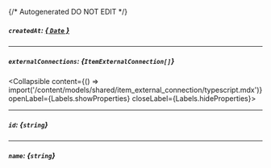 {/* Autogenerated DO NOT EDIT  */}

##### `createdAt`: [*{ `Date` }*](https://developer.mozilla.org/en-US/docs/Web/JavaScript/Reference/Global_Objects/Date)

---
##### `externalConnections`: *{`ItemExternalConnection[]`}*
<Collapsible content={() => import('/content/models/shared/item_external_connection/typescript.mdx')} openLabel={Labels.showProperties} closeLabel={Labels.hideProperties}>
</Collapsible>

---
##### `id`: *{`string`}*

---
##### `name`: *{`string`}*


